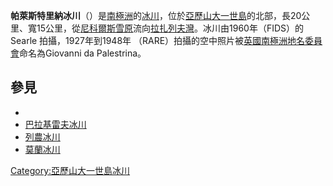 {{Coord|-69.35|-71.583333|type:glacier_source:GoogleMaps|display=title}}
'''帕萊斯特里納冰川'''（{{lang-en|Palestrina Glacier}}）是[[南極洲|南極洲]]的[[冰川|冰川]]，位於[[亞歷山大一世島|亞歷山大一世島]]的北部，長20公里、寬15公里，從[[尼科爾斯雪原|尼科爾斯雪原]]流向[[拉扎列夫灣|拉扎列夫灣]]。冰川由1960年{{Tsl|en|British_Antarctic_Survey|英國南極調查局}}（FIDS）的Searle 拍攝，1927年到1948年 {{Tsl|en|Ronne_Antarctic_Research_Expedition|羅尼南極考察}} （RARE）拍攝的空中照片被[[英國南極洲地名委員會|英國南極洲地名委員會]]命名為Giovanni da Palestrina。

{{geobox|Lake
<!-- *** Header *** -->|name=帕萊斯特里納冰川|native_name=|other_name=|category=Suba sa yelo|etymology=|nickname=<!-- *** Image *** -->|image=|image_caption=<!-- *** Admin *** -->|country={{flag|Antarctica}}|country_flag=|state=|state_type=|region=|region_type=|district=|district_type=|municipality=|municipality_type=<!-- *** Associated with *** -->|parent=|city=|river=|landmark=<!-- *** Tributaries *** -->|tributary_left=|tributary_right=<!-- *** Source and mouth *** -->|source=|source_location=|source_region=|source_country=|source_elevation=|source_lat_d=|source_lat_m=|source_lat_s=|source_lat_NS=|source_long_d=|source_long_m=|source_long_s=|source_long_EW=|source_confluence=|mouth=|mouth_location=|mouth_region=|mouth_country=|mouth_elevation=|mouth_lat_d=|mouth_lat_m=|mouth_lat_s=|mouth_lat_NS=|mouth_long_d=|mouth_long_m=|mouth_long_s=|mouth_long_EW=<!-- *** Size *** -->|area=|length=|width=|depth=|elevation=692|volume=|watershed=<!-- *** Flow *** -->|discharge=|discharge_max=|discharge_min=<!-- *** Free *** -->|free=|free_type=<!-- *** Maps *** -->|map=|map_caption=|map_locator_x=|map_locator_y=<!-- *** Notes *** -->|footnotes=|lat_d=-69.36164|long_d=-71.24167|timezone_label=|utc_offset=|timezone=|geonames=6622848|timezone_DST=|utc_offset_DST=|country_type=大洲}}{{Location map|Antarctica |float=right|width=300|caption=Mga dapit nga gitawag Palestrina Glacier sa Antarctica.|label=Palestrina Glacier|position=right|background=white|lat=-69.36164|long=-71.24167}}

== 參見 ==
* {{Tsl|en|List_of_glaciers_in_the_Antarctic|南極冰川列表}}
* [[巴拉基雷夫冰川|巴拉基雷夫冰川]]
* [[列農冰川|列農冰川]]
* [[莫蘭冰川|莫蘭冰川]]

{{DEFAULTSORT:Palestrina Glacier}}
[[Category:亞歷山大一世島冰川|Category:亞歷山大一世島冰川]]


{{AlexanderIsland-geo-stub}}